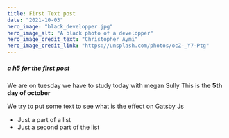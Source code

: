 ```yaml
---
title: First Text post
date: "2021-10-03"
hero_image: "black_developper.jpg"
hero_image_alt: "A black photo of a developper"
hero_image_credit_text: "Christopher Aymi"
hero_image_credit_link: "https://unsplash.com/photos/ocZ-_Y7-Ptg"
---
```


##### a h5 for the first post

We are on tuesday we have to study today with megan Sully
This is the **5th day of october**

We try to put some text to see what is the effect on Gatsby Js

- Just a part of a list
- Just a second part of the list
